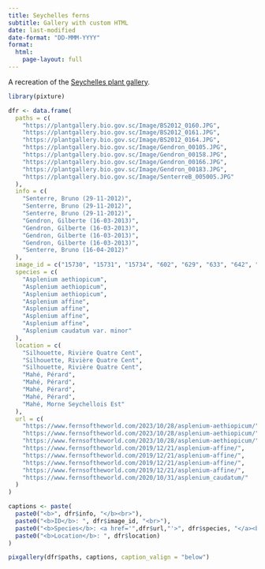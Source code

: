 ```yaml
---
title: Seychelles ferns
subtitle: Gallery with custom HTML
date: last-modified
date-format: "DD-MMM-YYYY"
format:
  html:
    page-layout: full
---
```


A recreation of the [Seychelles plant gallery](https://plantgallery.bio.gov.sc/Fern.html).

```r
library(pixture)

dfr <- data.frame(
  paths = c(
    "https://plantgallery.bio.gov.sc/Image/BS2012_0160.JPG",
    "https://plantgallery.bio.gov.sc/Image/BS2012_0161.JPG",
    "https://plantgallery.bio.gov.sc/Image/BS2012_0164.JPG",
    "https://plantgallery.bio.gov.sc/Image/Gendron_00105.JPG",
    "https://plantgallery.bio.gov.sc/Image/Gendron_00158.JPG",
    "https://plantgallery.bio.gov.sc/Image/Gendron_00166.JPG",
    "https://plantgallery.bio.gov.sc/Image/Gendron_00183.JPG",
    "https://plantgallery.bio.gov.sc/Image/SenterreB_005005.JPG"
  ),
  info = c(
    "Senterre, Bruno (29-11-2012)",
    "Senterre, Bruno (29-11-2012)",
    "Senterre, Bruno (29-11-2012)",
    "Gendron, Gilberte (16-03-2013)",
    "Gendron, Gilberte (16-03-2013)",
    "Gendron, Gilberte (16-03-2013)",
    "Gendron, Gilberte (16-03-2013)",
    "Senterre, Bruno (16-04-2012)"
  ),
  image_id = c("15730", "15731", "15734", "602", "629", "633", "642", "17285"),
  species = c(
    "Asplenium aethiopicum",
    "Asplenium aethiopicum",
    "Asplenium aethiopicum",
    "Asplenium affine",
    "Asplenium affine",
    "Asplenium affine",
    "Asplenium affine",
    "Asplenium caudatum var. minor"
  ),
  location = c(
    "Silhouette, Rivière Quatre Cent",
    "Silhouette, Rivière Quatre Cent",
    "Silhouette, Rivière Quatre Cent",
    "Mahé, Pérard",
    "Mahé, Pérard",
    "Mahé, Pérard",
    "Mahé, Pérard",
    "Mahé, Morne Seychellois Est"
  ),
  url = c(
    "https://www.fernsoftheworld.com/2023/10/28/asplenium-aethiopicum/",
    "https://www.fernsoftheworld.com/2023/10/28/asplenium-aethiopicum/",
    "https://www.fernsoftheworld.com/2023/10/28/asplenium-aethiopicum/",
    "https://www.fernsoftheworld.com/2019/12/21/asplenium-affine/",
    "https://www.fernsoftheworld.com/2019/12/21/asplenium-affine/",
    "https://www.fernsoftheworld.com/2019/12/21/asplenium-affine/",
    "https://www.fernsoftheworld.com/2019/12/21/asplenium-affine/",
    "https://www.fernsoftheworld.com/2020/10/31/asplenium_caudatum/"
  )
)

captions <- paste(
  paste0("<b>", dfr$info, "</b><br>"),
  paste0("<b>ID</b>: ", dfr$image_id, "<br>"),
  paste0("<b>Species</b>: <a href='",dfr$url,"'>", dfr$species, "</a><br>"),
  paste0("<b>Location</b>: ", dfr$location)
)
```

```r
pixgallery(dfr$paths, captions, caption_valign = "below")
```
